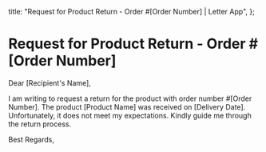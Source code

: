   title: "Request for Product Return - Order #[Order Number] | Letter App",
};

# Request for Product Return - Order #[Order Number]

Dear [Recipient's Name],

I am writing to request a return for the product with order number #[Order Number]. The product [Product Name] was received on [Delivery Date]. Unfortunately, it does not meet my expectations. Kindly guide me through the return process.

Best Regards,
